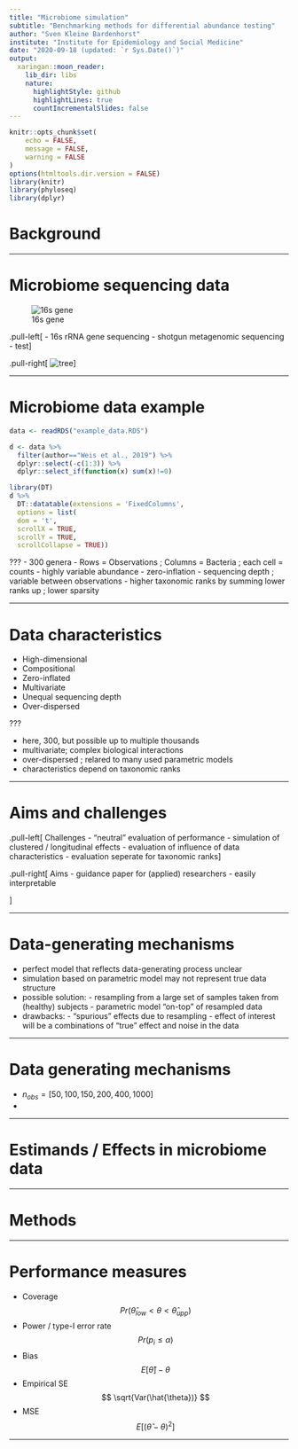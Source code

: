 ```yaml
---
title: "Microbiome simulation"
subtitle: "Benchmarking methods for differential abundance testing"
author: "Sven Kleine Bardenhorst"
institute: "Institute for Epidemiology and Social Medicine"
date: "2020-09-18 (updated: `r Sys.Date()`)"
output:
  xaringan::moon_reader:
    lib_dir: libs
    nature:
      highlightStyle: github
      highlightLines: true
      countIncrementalSlides: false
---
```


```r
knitr::opts_chunk$set(
	echo = FALSE,
	message = FALSE,
	warning = FALSE
)
options(htmltools.dir.version = FALSE)
library(knitr)
library(phyloseq)
library(dplyr)
```

# Background

---

# Microbiome sequencing data
![16s gene](16s_var_region.png)

.pull-left[
- 16s rRNA gene sequencing
- shotgun metagenomic sequencing
- test
]

.pull-right[
![tree](tree.png)
]



---

# Microbiome data example
```r
data <- readRDS("example_data.RDS")

d <- data %>%
  filter(author=="Weis et al., 2019") %>%
  dplyr::select(-c(1:3)) %>%
  dplyr::select_if(function(x) sum(x)!=0)

library(DT)
d %>%
  DT::datatable(extensions = 'FixedColumns',
  options = list(
  dom = 't',
  scrollX = TRUE,
  scrollY = TRUE,
  scrollCollapse = TRUE))

```

???
- 300 genera
- Rows = Observations ; Columns = Bacteria ; each cell = counts
- highly variable abundance
- zero-inflation
- sequencing depth ; variable between observations
- higher taxonomic ranks by summing lower ranks up ; lower sparsity

---


# Data characteristics

- High-dimensional
- Compositional
- Zero-inflated
- Multivariate
- Unequal sequencing depth
- Over-dispersed

???

- here, 300, but possible up to multiple thousands
- multivariate; complex biological interactions
- over-dispersed ; relared to many used parametric models
- characteristics depend on taxonomic ranks

---

# Aims and challenges

.pull-left[
Challenges
- "neutral" evaluation of performance
- simulation of clustered / longitudinal effects
- evaluation of influence of data characteristics
- evaluation seperate for taxonomic ranks
]

.pull-right[
Aims
- guidance paper for (applied) researchers
- easily interpretable

]

---

# Data-generating mechanisms

- perfect model that reflects data-generating process unclear
- simulation based on parametric model may not represent true data structure
- possible solution:
      - resampling from a large set of samples taken from (healthy) subjects
      - parametric model "on-top" of resampled data
- drawbacks:
      - "spurious" effects due to resampling
      - effect of interest will be a combinations of "true" effect and noise in the data

---

# Data generating mechanisms
- $n_{obs} = [50,100,150,200,400,1000]$
- 


---

# Estimands / Effects in microbiome data

---

# Methods

---

# Performance measures

- Coverage  $$Pr(\hat{\theta}_{low} < \theta < \hat{\theta}_{upp})$$
- Power / type-I error rate $$ Pr(p_i \leq \alpha)$$
- Bias $$ E[\hat{\theta}] - \theta $$
- Empirical SE $$ \sqrt{Var(\hat{\theta})} $$
- MSE $$ E[(\hat{\theta} - \theta)^2] $$


---
